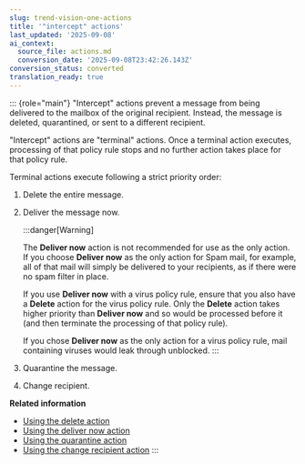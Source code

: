 ```yaml
---
slug: trend-vision-one-actions
title: '"intercept" actions'
last_updated: '2025-09-08'
ai_context:
  source_file: actions.md
  conversion_date: '2025-09-08T23:42:26.143Z'
conversion_status: converted
translation_ready: true
---
```


::: {role="main"}
"Intercept" actions prevent a message from being delivered to the mailbox of the original recipient. Instead, the message is deleted, quarantined, or sent to a different recipient.

"Intercept" actions are "terminal" actions. Once a terminal action executes, processing of that policy rule stops and no further action takes place for that policy rule.

Terminal actions execute following a strict priority order:

1.  Delete the entire message.

2.  Deliver the message now.

    :::danger[Warning]

    The **Deliver now** action is not recommended for use as the only action. If you choose **Deliver now** as the only action for Spam mail, for example, all of that mail will simply be delivered to your recipients, as if there were no spam filter in place.

    If you use **Deliver now** with a virus policy rule, ensure that you also have a **Delete** action for the virus policy rule. Only the **Delete** action takes higher priority than **Deliver now** and so would be processed before it (and then terminate the processing of that policy rule).

    If you chose **Deliver now** as the only action for a virus policy rule, mail containing viruses would leak through unblocked.
    :::

3.  Quarantine the message.

4.  Change recipient.

**Related information**

- [Using the delete action](using-delete-action.mdx)
- [Using the deliver now action](using-deliver-now-action.mdx)
- [Using the quarantine action](using-quarantine-action.mdx)
- [Using the change recipient action](using-change-recipient-action.mdx)
:::

